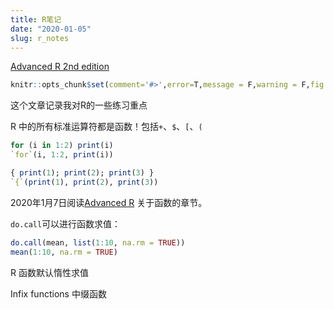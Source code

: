 ```yaml
---
title: R笔记
date: "2020-01-05"
slug: r_notes
---
```


[Advanced R 2nd edition](https://adv-r.hadley.nz/)

```r
knitr::opts_chunk$set(comment='#>',error=T,message = F,warning = F,fig.align='center',out.width ='90%')
```

这个文章记录我对R的一些练习重点


R 中的所有标准运算符都是函数！包括`+`、`$`、`[`、`(`



```r
for (i in 1:2) print(i)
`for`(i, 1:2, print(i))

{ print(1); print(2); print(3) }
`{`(print(1), print(2), print(3))
```

2020年1月7日阅读[Advanced R](http://adv-r.had.co.nz/Introduction.html) 关于函数的章节。

`do.call`可以进行函数求值：

```r
do.call(mean, list(1:10, na.rm = TRUE))
mean(1:10, na.rm = TRUE)
```

R 函数默认惰性求值

Infix functions 中缀函数










